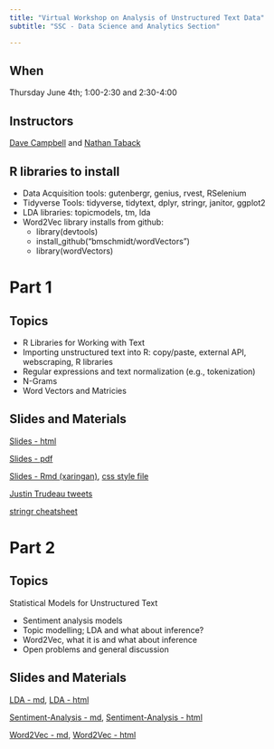 ```yaml
---
title: "Virtual Workshop on Analysis of Unstructured Text Data"
subtitle: "SSC - Data Science and Analytics Section"

---
```


## When

Thursday June 4th; 1:00-2:30 and 2:30-4:00

## Instructors

[Dave Campbell](https://people.math.carleton.ca/~davecampbell/Dave_Campbell.html) and [Nathan Taback](http://utstat.toronto.edu/nathan/)

## R libraries to install
- Data Acquisition tools: gutenbergr, genius, rvest, RSelenium
- Tidyverse Tools: tidyverse, tidytext, dplyr, stringr, janitor, ggplot2
- LDA libraries: topicmodels, tm, lda
- Word2Vec library installs from github:
    - library(devtools)
    - install_github("bmschmidt/wordVectors")
    - library(wordVectors)



# Part 1

## Topics

- R Libraries for Working with Text
- Importing unstructured text into R: copy/paste, external API, webscraping, R libraries
- Regular expressions and text normalization (e.g., tokenization)
- N-Grams
- Word Vectors and Matricies

## Slides and Materials

[Slides - html](workshopslides1.html)

[Slides - pdf](workshopslides1.pdf)

[Slides - Rmd (xaringan)](workshopslides1.Rmd), [css style file](slides.css)

[Justin Trudeau tweets](JT20tweets_may25.csv)

[stringr cheatsheet](https://github.com/rstudio/cheatsheets/blob/master/strings.pdf)




# Part 2 

## Topics

Statistical Models for Unstructured Text 

- Sentiment analysis models
- Topic modelling; LDA and what about inference?
- Word2Vec, what it is and what about inference
- Open problems and general discussion

## Slides and Materials

[LDA - md](LDA.md), [LDA - html](LDA.html)

[Sentiment-Analysis - md](Sentiment-Analysis.md), [Sentiment-Analysis - html](Sentiment-Analysis.html)

[Word2Vec - md](Word2Vec.md), [Word2Vec - html](Word2Vec.html)



